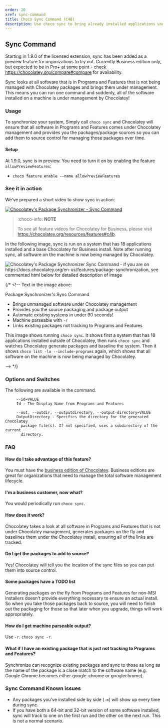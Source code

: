 ---
order: 20
xref: sync-command
title: Choco Sync Command (C4B)
description: Use choco sync to bring already installed applications under Chocolatey management
---

## Sync Command

Starting in 1.9.0 of the licensed extension, sync has been added as a preview feature for organizations to try out. Currently Business edition only, but expected to be in Pro+ at some point - check https://chocolatey.org/compare#compare for availability.

Sync looks at all software that is in Programs and Features that is not being managed with Chocolatey packages and brings them under management. This means you can run one command and suddenly, all of the software installed on a machine is under management by Chocolatey!

### Usage

To synchronize your system, Simply call `choco sync` and Chocolatey will ensure that all software in Programs and Features comes under Chocolatey management and provides you the packages/package sources so you can add them to source control for managing those packages over time.

#### Setup

At 1.9.0, sync is in preview. You need to turn it on by enabling the feature  `allowPreviewFeatures`:

* `choco feature enable --name allowPreviewFeatures`

### See it in action

We've prepared a short video to show sync in action:

[![Chocolatey's Package Synchronizer - Sync Command](/images/features/sync-command-video.png)](https://youtu.be/tzSsYHYsjf4 "Chocolatey's Package Synchronizer - Sync Command")

> :choco-info: **NOTE**
>
> To see all feature videos for Chocolatey for Business, please visit https://chocolatey.org/resources/features#c4b.

In the following image, sync is run on a system that has 18 applications installed and a base Chocolatey for Business install. Note after running sync, all software on the machine is now being managed by Chocolatey.

![Chocolatey's Package Synchronizer Sync Command - if you are on https://docs.chocolatey.org/en-us/features/package-synchronization, see commented html below for detailed description of image](/images/features/features_choco_sync.png)

{/* <!--
Text in the image above:

Package Synchronizer's Sync Command

- Brings unmanaged software under Chocolatey management
- Provides you the source packaging and package output
- Automate existing systems in under 90 seconds!
- Machine parseable with `-r`
- Links existing packages not tracking to Programs and Features

This image shows running `choco sync`. It shows first a system that has 18 applications installed outside of Chocolatey, then runs `choco sync` and watches Chocolatey generate packages and baseline the system. Then it shows `choco list -lo --include-programs` again, which shows that all software on the machine is now being managed by Chocolatey.

--> */}

### Options and Switches

The following are available in the <Xref title="choco sync" value="choco-command-sync" /> command.

~~~
     --id=VALUE
     Id - The Display Name from Programs and Features

     --out, --outdir, --outputdirectory, --output-directory=VALUE
     OutputDirectory - Specifies the directory for the generated Chocolatey
       package file(s). If not specified, uses a subdirectory of the current
       directory.
~~~

### FAQ

#### How do I take advantage of this feature?

You must have the [business edition of Chocolatey](https://chocolatey.org/pricing). Business editions are great for organizations that need to manage the total software management lifecycle.

#### I'm a business customer, now what?

You would periodically run `choco sync`.

#### How does it work?

Chocolatey takes a look at all software in Programs and Features that is not under Chocolatey management, generates packages on the fly and baselines them under the Chocolatey install, ensuring all of the links are tracked.

#### Do I get the packages to add to source?

Yes! Chocolatey will tell you the location of the sync files so you can put them into source control.

#### Some packages have a TODO list

Generating packages on the fly from Programs and Features for non-MSI installers doesn't provide everything necessary to ensure an actual install. So when you take those packages back to source, you will need to finish out the packaging for those so that later when you upgrade, things will work appropriately.

#### How do I get machine parseable output?

Use `-r`. `choco sync -r`.

#### What if I have an existing package that is just not tracking to Programs and Features?

Synchronize can recognize existing packages and sync to those as long as the name of the package is a close match to the software name (e.g. Google Chrome becomes either google-chrome or googlechrome).

### Sync Command Known issues

* Any packages you've installed side by side (`-m`) will show up every time during sync.
* If you have both a 64-bit and 32-bit version of some software installed, sync will track to one on the first run and the other on the next run. This is not a normal scenario.